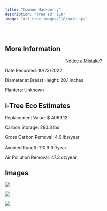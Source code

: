 ```yaml
---
title: "Common Hackberry"
description: "Tree ID: 118"
image: "all_tree_images/118/main.jpg"
---
```


<br>

## **More Information**
::: column-margin
<center><a class="button" href="https://forms.gle/W6f5nwYxrM33hF4f7">Notice a Mistake?</a></center>
:::


Date Recorded:  10/23/2022

Diameter at Breast Height:  20.1  inches

Planters:  Unknown

## **i-Tree Eco Estimates**


 Replacement Value: $ 4069.12

 Carbon Storage:  280.3  lbs

 Gross Carbon Removal:  4.9  lbs/year

 Avoided Runoff:  110.9  ft<sup>3</sup>/year

 Air Pollution Removal:  47.3  oz/year

## **Images**


 ![](all_tree_images/118/IMG_6817.jpg)

 ![](all_tree_images/118/IMG_6818.jpg)

 ![](all_tree_images/118/main.jpg)
